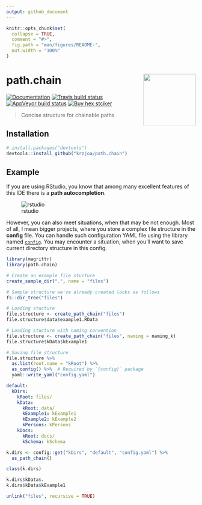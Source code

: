 ```yaml
---
output: github_document
---
```


<!-- README.md is generated from README.Rmd. Please edit that file -->

```r
knitr::opts_chunk$set(
  collapse = TRUE,
  comment = "#>",
  fig.path = "man/figures/README-",
  out.width = "100%"
)
```

# path.chain <img src='man/figures/logo.png' align="right" height="139" />

<!-- badges: start -->
[![Documentation](https://img.shields.io/badge/documentation-path.chain-orange.svg?colorB=E91E63)](http://krzjoa.github.io/path.chain/)
[![Travis build status](https://travis-ci.org/krzjoa/path.chain.svg?branch=master)](https://travis-ci.org/krzjoa/path.chain)
[![AppVeyor build status](https://ci.appveyor.com/api/projects/status/github/krzjoa/path.chain?branch=master&svg=true)](https://ci.appveyor.com/project/krzjoa/path.chain)
[![Buy hex
stciker](https://img.shields.io/badge/buy%20hex-path.chain-green)](http://www.redbubble.com/people/krzjoa/works/45140988-path-chain-r-package-hex-sticker?p=sticker&asc=u)
<!-- badges: end -->

> Concise structure for chainable paths

## Installation

``` r
# install.packages("devtools")
devtools::install_github("krzjoa/path.chain")
```
## Example
If you are using RStudio, you know that among many excellent features of this IDE there is a **path autocompletion**.

![rstudio](man/figures/rstudio-autocompletion.gif)


However, you can also meet situations, when that may be not enough.
Most of all, I mean bigger projects, where you store a complex file structure in the **config** file. 
You can handle such configuration YAML file using the library named [`config`](https://github.com/rstudio/config).
You may encounter a situation, when you'll want to save current directory structure in this config.

```r
library(magrittr)
library(path.chain)

# Create an example file stucture
create_sample_dir(".", name = "files")

# Sample structure we've already created looks as follows
fs::dir_tree("files")

# Loading stucture
file.structure <- create_path_chain("files")
file.structure$data$example1.RData

# Loading stucture with naming convention
file.structure <- create_path_chain("files", naming = naming_k)
file.structure$kData$kExample1

# Saving file structure
file.structure %>% 
  as.list(root.name = "kRoot") %>%
  as_config() %>%  # Required by `{config}` package
  yaml::write_yaml("config.yaml")
```

```yaml
default:
  kDirs:
    kRoot: files/
    kData:
      kRoot: data/
      kExample1: kExample1
      kExample2: kExample2
      kPersons: kPersons
    kDocs:
      kRoot: docs/
      kSchema: kSchema
```

```r
k.dirs <- config::get("kDirs", "default", "config.yaml") %>% 
  as_path_chain()

class(k.dirs)

k.dirs$kData$.
k.dirs$kData$kExample1
```


```r
unlink("files", recursive = TRUE)
```
